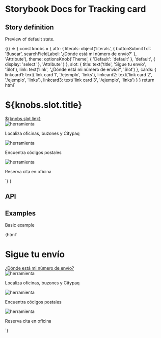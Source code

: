 
# Storybook Docs for Tracking card

<Meta title="CDK/Tracking card" />

## Story definition

Preview of default state.

<Story name="Develop">
  {() => {
		const knobs = {
			attr: {
				literals: object('literals', {
					buttonSubmitTxT: 'Buscar',
					searchFieldLabel: '¿Dónde está mi número de envío?'
				}, 'Attribute'),
				theme: optionsKnob('Theme',
					{
						'Default': 'default'
					},
					'default',
					{ display: 'select' },
					'Attribute'
				)
			},
			slot: {
				title: text('title', 'Sigue tu envío', 'Slot'),
				link: text('link', '¿Dónde está mi número de envío?', 'Slot')
			},
			cards: {
				linkcard1: text('link card 1', '/ejemplo', 'links'),
				linkcard2: text('link card 2', '/ejemplo', 'links'),
				linkcard3: text('link card 3', '/ejemplo', 'links')
			}
		}
		return html`
			<correos-cdk-tracking-card
				literals='${JSON.stringify(knobs.attr.literals)}'
				theme='${knobs.attr.theme}'
				@formSubmitOutput="${customEventAction('formSubmitOutput')}"
			>
				<h1 slot="title">${knobs.slot.title}</h1>
				<a slot="help-text" href="#">${knobs.slot.link}</a>
				<section slot="tool-first">
					<correos-ui-card tools href-link=${knobs.cards.linkcard1}>
						<img slot="image" src="/images/tool_arrow.svg" alt="herramienta"/>
						<p slot="text"> Localiza oficinas, buzones y Citypaq </p>
					</correos-ui-card>
				</section>
				<section slot="tool-second">
					<correos-ui-card tools href-link=${knobs.cards.linkcard2}>
						<img slot="image" src="/images/tool_location.svg" alt="herramienta"/>
						<p slot="text">Encuentra códigos postales </p>
					</correos-ui-card>
				</section>
				<section slot="tool-third" href-link=${knobs.cards.linkcard3}>
					<correos-ui-card tools>
						<img slot="image" src="/images/tool_calendar.svg" alt="herramienta"/>
						<p slot="text"> Reserva cita en oficina </p>
					</correos-ui-card>
				</section>
			</correos-cdk-tracking-card>
		`}
	}
</Story>

## API

<Props of="correos-cdk-tracking-card" />

## Examples

Basic example

<Preview withToolbar>
  <Story name="tracking-card">
    {html`
			<correos-cdk-tracking-card
				literals='{"buttonSubmitTxT":"Buscar","searchFieldLabel":"¿Dónde está mi número de envío?"}'
				theme='default'
				class="height-100"
				url-form='https://example.correos.es/localizador'
			>
				<h1 slot="title">Sigue tu envío</h1>
				<a slot="help-text" href="#">¿Dónde está mi número de envío?</a>
				<section slot="tool-first">
					<correos-ui-card tools href-link="/ejemplo">
						<img slot="image" src="/images/tool_arrow.svg" alt="herramienta"/>
						<p slot="text"> Localiza oficinas, buzones y Citypaq </p>
					</correos-ui-card>
				</section>
				<section slot="tool-second" href-link="/ejemplo">
					<correos-ui-card tools>
						<img slot="image" src="/images/tool_location.svg" alt="herramienta"/>
						<p slot="text">Encuentra códigos postales </p>
					</correos-ui-card>
				</section>
				<section slot="tool-third" href-link="/ejemplo">
					<correos-ui-card tools>
						<img slot="image" src="/images/tool_calendar.svg" alt="herramienta"/>
						<p slot="text"> Reserva cita en oficina </p>
					</correos-ui-card>
				</section>
			</correos-cdk-tracking-card>
		`}
  </Story>
</Preview>
